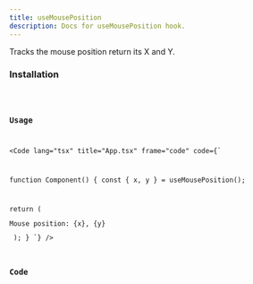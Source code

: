 ```yaml
---
title: useMousePosition
description: Docs for useMousePosition hook.
---
```



Tracks the mouse position return its X and Y.

### Installation
<Code code="npx rabbithook@latest add use-mouse-position" lang="bash" frame={false} />

### Usage
<Code
    lang="tsx"
    title="App.tsx"
    frame="code"
    code={`

function Component() {
  const { x, y } = useMousePosition();

  return (
    <p>Mouse position: {x}, {y}</p>
  );
}
`}
  />

### Code
<Tabs>
  <TabItem label="Typescript">
    <Code
      lang="ts"
      title="use-mouse-position.ts"
      frame="code"
      code={hookTypescript}
    />
  </TabItem>
  <TabItem label="Javascript">
    <Code
      lang="js"
      title="use-mouse-position.js"
      frame="code"
      code={hookJavascript}
    />
  </TabItem>
</Tabs>

